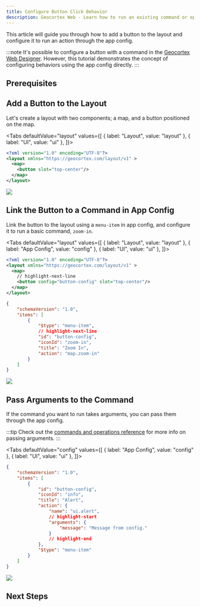 ```yaml
---
title: Configure Button Click Behavior
description: Geocortex Web - Learn how to run an existing command or operation on a button press
---
```



This article will guide you through how to add a button to the layout and configure it to run an action through the app config.

:::note
It's possible to configure a button with a command in the [Geocortex Web Designer](https://apps.geocortex.com/webviewer/designer/). However, this tutorial demonstrates the concept of configuring behaviors using the app config directly.
:::

## Prerequisites

<PrereqsLayoutConfigSnippet />

## Add a Button to the Layout

Let's create a layout with two components; a map, and a button positioned on the map.

<Tabs
  defaultValue="layout"
  values={[
    { label: "Layout", value: "layout" },
    { label: "UI", value: "ui" },
  ]}>
<TabItem value="layout">

```xml title="app/layout.xml"
<?xml version="1.0" encoding="UTF-8"?>
<layout xmlns="https://geocortex.com/layout/v1" >
  <map>
    <button slot="top-center"/>
  </map>
</layout>
```

</TabItem>
<TabItem value="ui">
<img src={useBaseUrl("img/web-basic-button-on-map.png")}/>
</TabItem>
</Tabs>

## Link the Button to a Command in App Config

Link the button to the layout using a `menu-item` in app config, and configure it to run a basic command, `zoom-in`.

<Tabs
  defaultValue="layout"
  values={[
    { label: "Layout", value: "layout" },
    { label: "App Config", value: "config" },
    { label: "UI", value: "ui" },
  ]}>
<TabItem value="layout">

```xml title="app/layout.xml"
<?xml version="1.0" encoding="UTF-8"?>
<layout xmlns="https://geocortex.com/layout/v1" >
  <map>
    // highlight-next-line
    <button config="button-config" slot="top-center"/>
  </map>
</layout>
```

</TabItem>
<TabItem value="config">

```json title="app/app.json"
{
    "schemaVersion": "1.0",
    "items": [
        {
            "$type": "menu-item",
            // highlight-next-line
            "id": "button-config",
            "iconId": "zoom-in",
            "title": "Zoom In",
            "action": "map.zoom-in"
        }
    ]
}
```

</TabItem>
<TabItem value="ui">
<img src={useBaseUrl("img/web-basic-button-with-command.png")}/>
</TabItem>
</Tabs>

## Pass Arguments to the Command

If the command you want to run takes arguments, you can pass them through the app config.

:::tip
Check out the [commands and operations reference](configuration-commands-operations.mdx#configuring-commands-and-operations) for more info on passing arguments.
:::

<Tabs
  defaultValue="config"
  values={[
    { label: "App Config", value: "config" },
    { label: "UI", value: "ui" },
  ]}>
<TabItem value="config">

```json title="app/app.json"
{
    "schemaVersion": "1.0",
    "items": [
        {
            "id": "button-config",
            "iconId": "info",
            "title": "Alert",
            "action": {
                "name": "ui.alert",
                // highlight-start
                "arguments": {
                    "message": "Message from config."
                }
                // highlight-end
            },
            "$type": "menu-item"
        }
    ]
}
```

</TabItem>
<TabItem value="ui">
<img src={useBaseUrl("img/web-basic-button-alert.png")}/>
</TabItem>
</Tabs>

## Next Steps

<UseCaseContainer>
    <UseCaseCard
        title="Commands, Operations, and Events API"
        description="Check out the available commands and operations"
        link={useBaseUrl("docs/web/api-commands-operations-events")}
    />
    <UseCaseCard
        title="Change Default Behavior with Commands and Operations"
        description="Change built-in behavior or add new behavior using app config and layout"
        link={useBaseUrl("docs/web/tutorial-change-default-behavior")}
    />
</UseCaseContainer>
